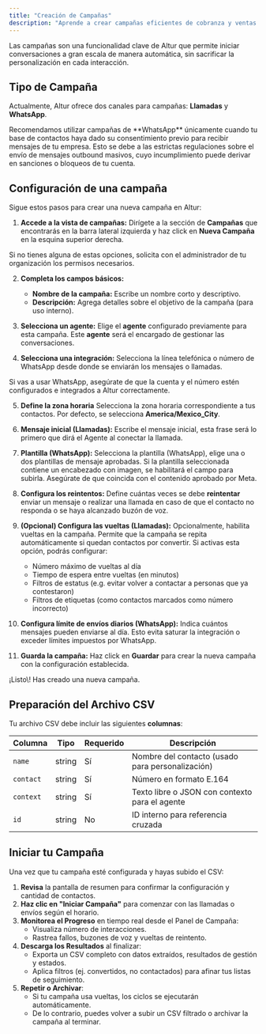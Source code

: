 ```yaml
---
title: "Creación de Campañas"
description: "Aprende a crear campañas eficientes de cobranza y ventas con Altur."
---
```


Las campañas son una funcionalidad clave de Altur que permite iniciar conversaciones a gran escala de manera automática, sin sacrificar la personalización en cada interacción.

## Tipo de Campaña

Actualmente, Altur ofrece dos canales para campañas: **Llamadas** y **WhatsApp**.

<Warning>
  Recomendamos utilizar campañas de **WhatsApp** únicamente cuando tu base de contactos haya dado su consentimiento previo para recibir mensajes de tu empresa. Esto se debe a las estrictas regulaciones sobre el envío de mensajes outbound masivos, cuyo incumplimiento puede derivar en sanciones o bloqueos de tu cuenta.
</Warning>

## Configuración de una campaña

Sigue estos pasos para crear una nueva campaña en Altur:

1. **Accede a la vista de campañas:** Dirígete a la sección de **Campañas** que encontrarás en la barra lateral izquierda y haz click en **Nueva Campaña** en la esquina superior derecha.

<Note>
  Si no tienes alguna de estas opciones, solicita con el administrador de tu organización los permisos necesarios.
</Note>

2. **Completa los campos básicos:**
   - **Nombre de la campaña:** Escribe un nombre corto y descriptivo.
   - **Descripción:** Agrega detalles sobre el objetivo de la campaña (para uso interno).

3. **Selecciona un agente:** Elige el **agente** configurado previamente para esta campaña. Este **agente** será el encargado de gestionar las conversaciones.

4. **Selecciona una integración:** Selecciona la línea telefónica o número de WhatsApp desde donde se enviarán los mensajes o llamadas.

<Note>
  Si vas a usar WhatsApp, asegúrate de que la cuenta y el número estén configurados e integrados a Altur correctamente.
</Note>


5. **Define la zona horaria** Selecciona la zona horaria correspondiente a tus contactos. Por defecto, se selecciona **America/Mexico_City**.

6. **Mensaje inicial (Llamadas):** Escribe el mensaje inicial, esta frase será lo primero que dirá el Agente al conectar la llamada.

7. **Plantilla (WhatsApp):** Selecciona la plantilla (WhatsApp), elige una o dos plantillas de mensaje aprobadas. Si la plantilla seleccionada contiene un encabezado con imagen, se habilitará el campo para subirla. Asegúrate de que coincida con el contenido aprobado por Meta.

8. **Configura los reintentos:** Define cuántas veces se debe **reintentar** enviar un mensaje o realizar una llamada en caso de que el contacto no responda o se haya alcanzado buzón de voz.

9. **(Opcional) Configura las vueltas (Llamadas):** Opcionalmente, habilita vueltas en la campaña. Permite que la campaña se repita automáticamente si quedan contactos por convertir. Si activas esta opción, podrás configurar:
    - Número máximo de vueltas al día
    - Tiempo de espera entre vueltas (en minutos)
    - Filtros de estatus (e.g. evitar volver a contactar a personas que ya contestaron)
    - Filtros de etiquetas (como contactos marcados como número incorrecto)

10. **Configura límite de envíos diarios (WhatsApp):** Indica cuántos mensajes pueden enviarse al día. Esto evita saturar la integración o exceder límites impuestos por WhatsApp.

11. **Guarda la campaña:** Haz click en **Guardar** para crear la nueva campaña con la configuración establecida.

<Check>
  ¡Listo\! Has creado una nueva campaña.
</Check>

## Preparación del Archivo CSV

Tu archivo CSV debe incluir las siguientes **columnas**:

| Columna   | Tipo   | Requerido | Descripción                                      |
| --------- | ------ | --------- | ------------------------------------------------ |
| `name`    | string | Sí        | Nombre del contacto (usado para personalización) |
| `contact` | string | Sí        | Número en formato E.164                          |
| `context` | string | Sí        | Texto libre o JSON con contexto para el agente   |
| `id`      | string | No        | ID interno para referencia cruzada               |

## Iniciar tu Campaña

Una vez que tu campaña esté configurada y hayas subido el CSV:

1. **Revisa** la pantalla de resumen para confirmar la configuración y cantidad de contactos.
2. **Haz clic en "Iniciar Campaña"** para comenzar con las llamadas o envíos según el horario.
3. **Monitorea el Progreso** en tiempo real desde el Panel de Campaña:
   - Visualiza número de interacciones.
   - Rastrea fallos, buzones de voz y vueltas de reintento.
4. **Descarga los Resultados** al finalizar:
   - Exporta un CSV completo con datos extraídos, resultados de gestión y estados.
   - Aplica filtros (ej. convertidos, no contactados) para afinar tus listas de seguimiento.
5. **Repetir o Archivar**:
   - Si tu campaña usa vueltas, los ciclos se ejecutarán automáticamente.
   - De lo contrario, puedes volver a subir un CSV filtrado o archivar la campaña al terminar.
